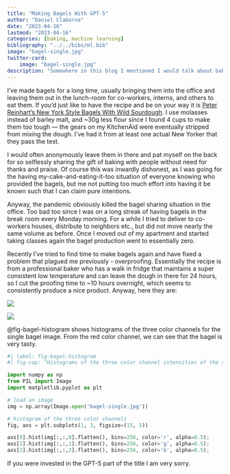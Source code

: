 ```yaml
---
title: "Making Bagels With GPT-5"
author: "Daniel Claborne"
date: "2023-04-16"
lastmod: "2023-04-16"
categories: [baking, machine learning]
bibliography: "../../bibs/ml.bib"
image: "bagel-single.jpg"
twitter-card:
    image: "bagel-single.jpg"
description: "Somewhere in this blog I mentioned I would talk about baking?  Ok here it is.  Look at that bagel, mmmmmm.  I got the recipe from GPT-5 which OpenAI has been sitting on since early 2023 and gave me early access to."
---
```


I've made bagels for a long time, usually bringing them into the office and leaving them out in the lunch-room for co-workers, interns, and others to eat them.  If you'd just like to have the recipe and be on your way it is [Peter Reinhart's New York Style Bagels With Wild Sourdough](https://honestcooking.com/peter-reinharts-new-york-style-bagels-wild-sourdough/).  I use molasses instead of barley malt, and ~30g less flour since I found 4 cups to make them too tough &mdash; the gears on my KitchenAid were eventually stripped from mixing the dough.  I've had it from at least one actual New Yorker that they pass the test.

I would often anonymously leave them in there and pat myself on the back for so selflessly sharing the gift of baking with people without need for thanks and praise.  Of course this was inwardly dishonest, as I was going for the having my-cake-and-eating-it-too situation of everyone knowing who provided the bagels, but me not putting too much effort into having it be known such that I can claim pure intentions.  

Anyway, the pandemic obviously killed the bagel sharing situation in the office.  Too bad too since I was on a long streak of having bagels in the break room every Monday morning.  For a while I tried to deliver to co-workers houses, distribute to neighbors etc., but did not move nearly the same volume as before.  Once I moved out of my apartment and started taking classes again the bagel production went to essentially zero.

Recently I've tried to find time to make bagels again and have fixed a problem that plagued me previously - overproofing.  Essentially the recipe is from a professional baker who has a walk in fridge that maintains a super consistent low temperature and can leave the dough in there for 24 hours, so I cut the proofing time to ~10 hours overnight, which seems to consistently produce a nice product.  Anyway, here they are:

![](bagel-single.jpg)

![](bagel-sheet.jpg)

@fig-bagel-histogram shows histograms of the three color channels for the single bagel image.  From the red color channel, we can see that the bagel is very tasty.

```python
#| label: fig-bagel-histogram
#| fig-cap: "Histograms of the three color channel intensities of the single bagel image."

import numpy as np
from PIL import Image
import matplotlib.pyplot as plt

# load an image
img = np.array(Image.open('bagel-single.jpg'))

# histogram of the three color channels
fig, axs = plt.subplots(1, 3, figsize=(15, 5))

axs[0].hist(img[:,:,0].flatten(), bins=256, color='r', alpha=0.5);
axs[1].hist(img[:,:,1].flatten(), bins=256, color='g', alpha=0.5);
axs[2].hist(img[:,:,2].flatten(), bins=256, color='b', alpha=0.5);
```

If you were invested in the GPT-5 part of the title I am very sorry.
